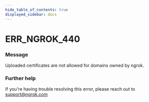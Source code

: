 ```yaml
---
hide_table_of_contents: true
displayed_sidebar: docs
---
```



# ERR_NGROK_440

### Message

Uploaded certificates are not allowed for domains owned by ngrok.

### Further help

If you're having trouble resolving this error, please reach out to [support@ngrok.com](mailto:support@ngrok.com?subject=Help%20with%20ERR_NGROK_440)

<ErrorDetails error="err_ngrok_440" />
